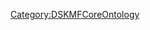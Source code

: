 <includeonly>{{METADATA|Keywords={{{HasKeyword|}}}|HasEntityTitle={{{HasEntityTitle}}}|HasEntityBlurb={{{HasEntityBlurb|}}}|HasEntityType=Untyped}}

</includeonly>
<noinclude>[[Category:DSKMFCoreOntology]]</noinclude>
